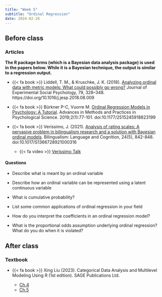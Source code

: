 ```yaml
---
title: "Week 5"
subtitle: "Ordinal Regression"
date: 2024-02-26
---
```


## Before class



### Articles

**The R package brms (which is a Bayesian data analysis package) is used in the papers below. While it is a Bayesian technique, the output is similar to a regression output.** 

- {{< fa book >}} Liddell, T. M., & Kruschke, J. K. (2018). [Analyzing ordinal data with metric models: What could possibly go wrong?](https://www.sciencedirect.com/science/article/pii/S0022103117307746?via%3Dihub) Journal of Experimental Social Psychology, 79, 328–348. https://doi.org/10.1016/j.jesp.2018.08.009


- {{< fa book >}} Bürkner P-C, Vuorre M. [Ordinal Regression Models in Psychology: A Tutorial](https://journals.sagepub.com/doi/epub/10.1177/2515245918823199). Advances in Methods and Practices in Psychological Science. 2019;2(1):77-101. doi:10.1177/2515245918823199

- {{< fa book >}} Veríssimo, J. (2021). [Analysis of rating scales: A pervasive problem in bilingualism research and a solution with Bayesian ordinal models](https://files.osf.io/v1/resources/4m2ap/providers/osfstorage/6013ef9a75226b05015161a6?action=download&direct&version=2). Bilingualism: Language and Cognition, 24(5), 842-848. doi:10.1017/S1366728921000316

  - {{< fa video >}} [Veríssimo Talk](https://drive.google.com/file/d/1UXOdAcwUQ_DTH6apdR0qk4igkr93ZWsp/view?usp=sharing)

#### Questions

  - Describe what is meant by an ordinal variable 
  
  - Describe how an ordinal variable can be represented using a latent continuous variable

  - What is cumulative probability? 
  
  - List some common applications of ordinal regression in your field
  
  - How do you interpret the coefficients in an ordinal regression model?
  
  - What is the proportional odds assumption underlying ordinal regression? What do you do when it is violated?
  
## After class

### Textbook

- {{< fa book >}} Xing Liu (2023). Categorical Data Analysis and Multilevel Modeling Using R (1st edition). SAGE Publications Ltd.

    -   [Ch.4](/readings/ord/ord.pdf)
    -   [Ch.5](/readings/ord/partialodds.pdf)
    

